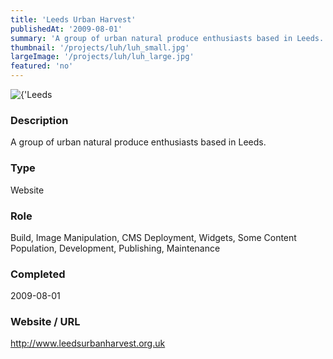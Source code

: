 ```yaml
---
title: 'Leeds Urban Harvest'
publishedAt: '2009-08-01'
summary: 'A group of urban natural produce enthusiasts based in Leeds.'
thumbnail: '/projects/luh/luh_small.jpg'
largeImage: '/projects/luh/luh_large.jpg'
featured: 'no'
---
```


<div className="relative w-full h-[400px] sm:h-[600px] md:h-[760px] lg:h-[920px]">
  <Image
    alt={'Leeds Urban Harvest'}
    src={'/projects/luh/luh.jpg'}
    sizes="(max-width: 640px) 100%, 100%"
    fill={true}
    priority
    style={{
      objectFit: 'contain'
    }}
  />
</div>

### Description

A group of urban natural produce enthusiasts based in Leeds.


### Type

Website

### Role

Build, Image Manipulation, CMS Deployment, Widgets, Some Content Population, Development, Publishing, Maintenance

### Completed
2009-08-01

### Website / URL
http://www.leedsurbanharvest.org.uk


